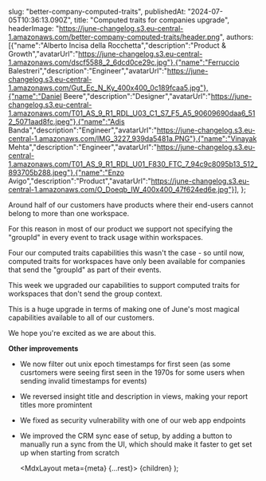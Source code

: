 

  slug: "better-company-computed-traits",
  publishedAt: "2024-07-05T10:36:13.090Z",
  title: "Computed traits for companies upgrade",
  headerImage: "https://june-changelog.s3.eu-central-1.amazonaws.com/better-company-computed-traits/header.png",
  authors: [{"name":"Alberto Incisa della Rocchetta","description":"Product & Growth","avatarUrl":"https://june-changelog.s3.eu-central-1.amazonaws.com/dscf5588_2_6dcd0ce29c.jpg"},{"name":"Ferruccio Balestreri","description":"Engineer","avatarUrl":"https://june-changelog.s3.eu-central-1.amazonaws.com/Gut_Ec_N_Ky_400x400_0c189fcaa5.jpg"},{"name":"Daniel Beere","description":"Designer","avatarUrl":"https://june-changelog.s3.eu-central-1.amazonaws.com/T01_AS_9_R1_RDL_U03_C1_S7_F5_A5_90609690daa6_512_5071aad8fc.jpeg"},{"name":"Adis Banda","description":"Engineer","avatarUrl":"https://june-changelog.s3.eu-central-1.amazonaws.com/IMG_3227_939da5481a.PNG"},{"name":"Vinayak Mehta","description":"Engineer","avatarUrl":"https://june-changelog.s3.eu-central-1.amazonaws.com/T01_AS_9_R1_RDL_U01_F830_FTC_7_94c9c8095b13_512_893705b288.jpeg"},{"name":"Enzo Avigo","description":"Product","avatarUrl":"https://june-changelog.s3.eu-central-1.amazonaws.com/O_Doeqb_IW_400x400_47f624ed6e.jpg"}],
};

Around half of our customers have products where their end-users cannot belong to more than one workspace.

For this reason in most of our product we support not specifying the "groupId" in every event to track usage within workspaces.

Four our computed traits capabilities this wasn't the case - so until now, computed traits for workspaces have only been available for companies that send the "groupId" as part of their events.

This week we upgraded our capabilities to support computed traits for workspaces that don't send the group context.

This is a huge upgrade in terms of making one of June's most magical capabilities available to all of our customers.

We hope you're excited as we are about this.

**Other improvements**

- We now filter out unix epoch timestamps for first seen (as some cusrtomers were seeing first seen in the 1970s for some users when sending invalid timestamps for events)
- We reversed insight title and description in views, making your report titles more promintent
- We fixed as security vulnerability with one of our web app endpoints
- We improved the CRM sync ease of setup, by adding a button to manually run a sync from the UI, which should make it faster to get set up when starting from scratch



  <MdxLayout meta={meta} {...rest}>
    {children}
  </MdxLayout>
);

